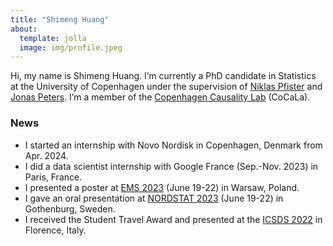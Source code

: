 ```yaml
---
title: "Shimeng Huang"
about:
  template: jolla
  image: img/profile.jpeg
---
```


Hi, my name is Shimeng Huang. I'm currently a PhD candidate in Statistics 
at the University of Copenhagen under the supervision of [Niklas Pfister](niklaspfister.github.io) and [Jonas Peters](http://web.math.ku.dk/~peters/). I'm a member of the [Copenhagen Causality Lab](https://cocala.github.io/) (CoCaLa).

### News

- I started an internship with Novo Nordisk in Copenhagen, Denmark from Apr. 2024.
- I did a data scientist internship with Google France (Sep.-Nov. 2023) in Paris, France.
- I presented a poster at [EMS 2023](https://ems2023.org/) (June 19-22) in Warsaw, Poland.
- I gave an oral presentation at [NORDSTAT 2023](https://nordstat2023.org/) (June 19-22) in Gothenburg, Sweden.
- I received the Student Travel Award and presented at the [ICSDS 2022](https://sites.google.com/view/icsds2022) in Florence, Italy.
